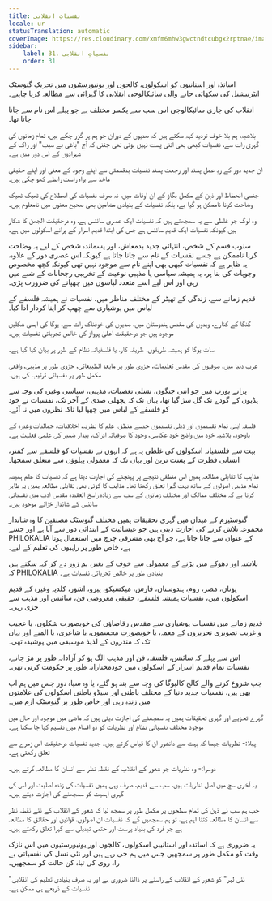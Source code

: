 ```yaml
---
title: نفسیاتِ انقلابی
locale: ur
statusTranslation: automatic
coverImage: https://res.cloudinary.com/xmfm6mhw3gwctndtcubgx2rptnae/image/upload/v1740337243/small_cover_educacion_fundamental_a051170f1c.webp
sidebar:
    label: 31. نفسیاتِ انقلابی
    order: 31
---
```

اساتذہ اور استانیوں کو اسکولوں، کالجوں اور یونیورسٹیوں میں تحریکِ گنوسٹک انٹرنیشنل کی سکھائی جانے والی سائیکالوجی انقلابی کا گہرائی سے مطالعہ کرنا چاہیے۔

انقلاب کی جاری سائیکالوجی اس سب سے یکسر مختلف ہے جو پہلے اس نام سے جانا جاتا تھا۔

بلاشبہ، ہم بلا خوف تردید کہہ سکتے ہیں کہ صدیوں کے دوران جو ہم پر گزر چکے ہیں، تمام زمانوں کی گہری رات سے، نفسیات کبھی بھی اتنی پست نہیں ہوئی تھی جتنی کہ آج "باغی بے سبب" اور راک کے شہزادوں کے اس دور میں ہے۔

ان جدید دور کے ردِ عمل پسند اور رجعت پسند نفسیات بدقسمتی سے اپنے وجود کے معنی اور اپنے حقیقی ماخذ سے براہ راست رابطے کھو چکی ہیں۔

جنسی انحطاط اور ذہن کے مکمل بگاڑ کے ان اوقات میں، نہ صرف نفسیات کی اصطلاح کی ٹھیک ٹھیک وضاحت کرنا ناممکن ہو گیا ہے، بلکہ نفسیات کے بنیادی مضامین بھی صحیح معنوں میں نامعلوم ہیں۔

وہ لوگ جو غلطی سے یہ سمجھتے ہیں کہ نفسیات ایک عصری سائنس ہے، وہ درحقیقت الجھن کا شکار ہیں کیونکہ نفسیات ایک قدیم سائنس ہے جس کی ابتدا قدیم اسرار کے پرانے اسکولوں میں ہے۔

سنوب قسم کے شخص، انتہائی جدید بدمعاش، اور پسماندہ شخص کے لیے یہ وضاحت کرنا ناممکن ہے جسے نفسیات کے نام سے جانا جاتا ہے کیونکہ اس عصری دور کے علاوہ، یہ ظاہر ہے کہ نفسیات کبھی بھی اپنے نام سے موجود نہیں تھی کیونکہ کچھ مخصوص وجوہات کی بنا پر، یہ ہمیشہ سیاسی یا مذہبی نوعیت کے تخریبی رجحانات کے شبے میں رہی اور اس لیے اسے متعدد لباسوں میں چھپانے کی ضرورت پڑی۔

قدیم زمانے سے، زندگی کے تھیٹر کے مختلف مناظر میں، نفسیات نے ہمیشہ فلسفے کے لباس میں ہوشیاری سے چھپ کر اپنا کردار ادا کیا۔

گنگا کے کنارے، ویدوں کی مقدس ہندوستان میں، صدیوں کی خوفناک رات سے، یوگا کی ایسی شکلیں موجود ہیں جو درحقیقت اعلیٰ پرواز کی خالص تجرباتی نفسیات ہیں۔

سات یوگا کو ہمیشہ طریقوں، طریقہ کار، یا فلسفیانہ نظام کے طور پر بیان کیا گیا ہے۔

عرب دنیا میں، صوفیوں کی مقدس تعلیمات، جزوی طور پر مابعد الطبیعاتی، جزوی طور پر مذہبی، واقعی مکمل طور پر نفسیاتی ترتیب کی ہیں۔

پرانے یورپ میں جو اتنی جنگوں، نسلی تعصبات، مذہبی، سیاسی وغیرہ کی وجہ سے ہڈیوں کے گودے تک گل سڑ گیا تھا، یہاں تک کہ پچھلی صدی کے آخر تک، نفسیات نے خود کو فلسفے کے لباس میں چھپا لیا تاکہ نظروں میں نہ آئے۔

فلسفہ اپنی تمام تقسیموں اور ذیلی تقسیموں جیسے منطق، علم کا نظریہ، اخلاقیات، جمالیات وغیرہ کے باوجود، بلاشبہ خود میں واضح خود عکاسی، وجود کا صوفیانہ ادراک، بیدار ضمیر کی علمی فعلیت ہے۔

بہت سے فلسفیانہ اسکولوں کی غلطی یہ ہے کہ انہوں نے نفسیات کو فلسفے سے کمتر، انسانی فطرت کے پست ترین اور یہاں تک کہ معمولی پہلوؤں سے متعلق سمجھا۔

مذاہب کا تقابلی مطالعہ ہمیں اس منطقی نتیجے پر پہنچنے کی اجازت دیتا ہے کہ نفسیات کا علم ہمیشہ تمام مذہبی اصولوں کے ساتھ بہت گہرا تعلق رکھتا تھا۔ مذاہب کا کوئی بھی تقابلی مطالعہ ہمیں یہ ظاہر کرتا ہے کہ مختلف ممالک اور مختلف زمانوں کے سب سے زیادہ راسخ العقیدہ مقدس ادب میں نفسیاتی سائنس کے شاندار خزانے موجود ہیں۔

گنوسٹیزم کے میدان میں گہری تحقیقات ہمیں مختلف گنوسٹک مصنفین کا وہ شاندار مجموعہ تلاش کرنے کی اجازت دیتی ہیں جو عیسائیت کے ابتدائی دور سے آیا ہے اور جسے PHILOKALIA کے عنوان سے جانا جاتا ہے، جو آج بھی مشرقی چرچ میں استعمال ہوتا ہے، خاص طور پر راہبوں کی تعلیم کے لیے۔

بلاشبہ اور دھوکے میں پڑنے کے معمولی سے خوف کے بغیر، ہم زور دے کر کہہ سکتے ہیں کہ PHILOKALIA بنیادی طور پر خالص تجرباتی نفسیات ہے۔

یونان، مصر، روم، ہندوستان، فارس، میکسیکو، پیرو، اشور، کلدیہ وغیرہ کے قدیم اسکولوں میں، نفسیات ہمیشہ فلسفے، حقیقی معروضی فن، سائنس اور مذہب سے جڑی رہی۔

قدیم زمانے میں نفسیات ہوشیاری سے مقدس رقاصاؤں کی خوبصورت شکلوں، یا عجیب و غریب تصویری تحریروں کے معمہ، یا خوبصورت مجسموں، یا شاعری، یا المیے اور یہاں تک کہ مندروں کے لذیذ موسیقی میں پوشیدہ تھی۔

اس سے پہلے کہ سائنس، فلسفہ، فن اور مذہب الگ ہو کر آزادانہ طور پر مڑ جاتے، نفسیات تمام قدیم اسرار کے اسکولوں میں خودمختارانہ طور پر حکومت کرتی تھی۔

جب شروع کرنے والے کالج کالیوگا کی وجہ سے بند ہو گئے، یا وہ سیاہ دور جس میں ہم اب بھی ہیں، نفسیات جدید دنیا کے مختلف باطنی اور سیڈو باطنی اسکولوں کی علامتوں میں زندہ رہی اور خاص طور پر گنوسٹک ازم میں۔

گہرے تجزیے اور گہری تحقیقات ہمیں یہ سمجھنے کی اجازت دیتی ہیں کہ ماضی میں موجود اور حال میں موجود مختلف نفسیاتی نظام اور نظریات کو دو اقسام میں تقسیم کیا جا سکتا ہے۔

پہلا:- نظریات جیسا کہ بہت سے دانشور ان کا قیاس کرتے ہیں۔ جدید نفسیات درحقیقت اس زمرے سے تعلق رکھتی ہے۔

دوسرا:- وہ نظریات جو شعور کے انقلاب کے نقطہ نظر سے انسان کا مطالعہ کرتے ہیں۔

یہ آخری سچ میں اصل نظریات ہیں، سب سے قدیم، صرف وہی ہمیں نفسیات کی زندہ اصلیت اور اس کی گہری اہمیت کو سمجھنے کی اجازت دیتے ہیں۔

جب ہم سب نے ذہن کی تمام سطحوں پر مکمل طور پر سمجھ لیا کہ شعور کے انقلاب کے نئے نقطہ نظر سے انسان کا مطالعہ کتنا اہم ہے، تو ہم سمجھیں گے کہ نفسیات ان اصولوں، قوانین اور حقائق کا مطالعہ ہے جو فرد کی بنیاد پرست اور حتمی تبدیلی سے گہرا تعلق رکھتے ہیں۔

یہ ضروری ہے کہ اساتذہ اور استانییں اسکولوں، کالجوں اور یونیورسٹیوں میں اس نازک وقت کو مکمل طور پر سمجھیں جس میں ہم جی رہے ہیں اور نئی نسل کی نفسیاتی بے راہ روی کی تباہ کن حالت کو سمجھیں۔

"نئی لہر" کو شعور کے انقلاب کے راستے پر ڈالنا ضروری ہے اور یہ صرف بنیادی تعلیم کی انقلابی نفسیات کے ذریعے ہی ممکن ہے۔

